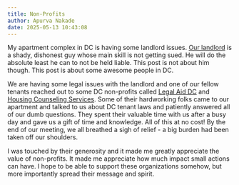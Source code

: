 ```yaml
---
title: Non-Profits
author: Apurva Nakade
date: 2025-05-13 10:43:08
---
```


My apartment complex in DC is having some landlord issues. [Our landlord](https://www.yelp.com/biz/tsintolas-realty-washington) is a shady, dishonest guy whose main skill is not getting sued. He will do the absolute least he can to not be held liable. This post is not about him though. This post is about some awesome people in DC. 

We are having some legal issues with the landlord and one of our fellow tenants reached out to some DC non-profits called [Legal Aid DC](https://www.legalaiddc.org/) and [Housing Counseling Services](https://housingetc.org/). Some of their hardworking folks came to our apartment and talked to us about DC tenant laws and patiently answered all of our dumb questions. They spent their valuable time with us after a busy day and gave us a gift of time and knowledge. All of this at no cost! By the end of our meeting, we all breathed a sigh of relief - a big burden had been taken off our shoulders.

I was touched by their generosity and it made me greatly appreciate the value of non-profits. It made me appreciate how much impact small actions can have. I hope to be able to support these organizations somehow, but more importantly spread their message and spirit.
